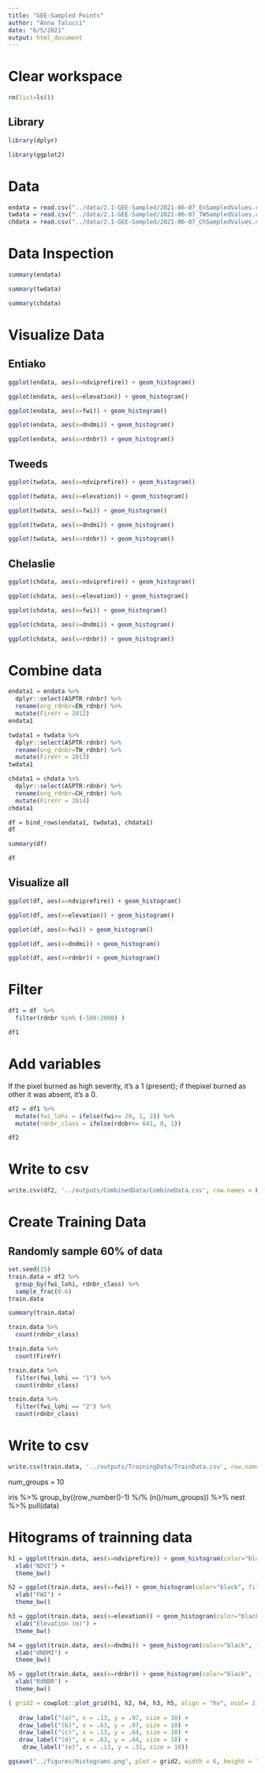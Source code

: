 ```yaml
---
title: "GEE-Sampled Points"
author: "Anna Talucci"
date: "6/5/2021"
output: html_document
---
```


# Clear workspace

```r
rm(list=ls()) 
```


## Library
```r


library(dplyr)

library(ggplot2)
```



# Data
```r
endata = read.csv("../data/2.1-GEE-Sampled/2021-06-07_EnSampledValues.csv", header=TRUE, sep = ",", strip.white = TRUE)
twdata = read.csv("../data/2.1-GEE-Sampled/2021-06-07_TWSampledValues.csv", header=TRUE, sep = ",", strip.white = TRUE)
chdata = read.csv("../data/2.1-GEE-Sampled/2021-06-07_ChSampledValues.csv", header=TRUE, sep = ",", strip.white = TRUE)
```


# Data Inspection
```r
summary(endata)
```

```r
summary(twdata)
```
```r
summary(chdata)
```

#  Visualize Data

## Entiako
```r
ggplot(endata, aes(x=ndviprefire)) + geom_histogram() 
```


```r
ggplot(endata, aes(x=elevation)) + geom_histogram() 
```



```r
ggplot(endata, aes(x=fwi)) + geom_histogram() 
```


```r
ggplot(endata, aes(x=dndmi)) + geom_histogram() 
```



```r
ggplot(endata, aes(x=rdnbr)) + geom_histogram() 
```

## Tweeds
```r
ggplot(twdata, aes(x=ndviprefire)) + geom_histogram() 
```


```r
ggplot(twdata, aes(x=elevation)) + geom_histogram() 
```



```r
ggplot(twdata, aes(x=fwi)) + geom_histogram() 
```


```r
ggplot(twdata, aes(x=dndmi)) + geom_histogram() 
```



```r
ggplot(twdata, aes(x=rdnbr)) + geom_histogram() 
```


## Chelaslie
```r
ggplot(chdata, aes(x=ndviprefire)) + geom_histogram() 
```


```r
ggplot(chdata, aes(x=elevation)) + geom_histogram() 
```



```r
ggplot(chdata, aes(x=fwi)) + geom_histogram() 
```


```r
ggplot(chdata, aes(x=dndmi)) + geom_histogram() 
```



```r
ggplot(chdata, aes(x=rdnbr)) + geom_histogram() 
```

# Combine data

```r

endata1 = endata %>% 
  dplyr::select(ASPTR:rdnbr) %>%
  rename(org_rdnbr=EN_rdnbr) %>%
  mutate(FireYr = 2012)
endata1
```

```r

twdata1 = twdata %>% 
  dplyr::select(ASPTR:rdnbr) %>%
  rename(org_rdnbr=TW_rdnbr) %>%
  mutate(FireYr = 2013)
twdata1
```


```r

chdata1 = chdata %>% 
  dplyr::select(ASPTR:rdnbr) %>%
  rename(org_rdnbr=CH_rdnbr) %>%
  mutate(FireYr = 2014)
chdata1
```


```r
df = bind_rows(endata1, twdata1, chdata1)
df
```


```r
summary(df)
```

```r
df
```

## Visualize all

```r
ggplot(df, aes(x=ndviprefire)) + geom_histogram() 
```


```r
ggplot(df, aes(x=elevation)) + geom_histogram() 
```



```r
ggplot(df, aes(x=fwi)) + geom_histogram() 
```


```r
ggplot(df, aes(x=dndmi)) + geom_histogram() 
```



```r
ggplot(df, aes(x=rdnbr)) + geom_histogram() 
```


# Filter

```r
df1 = df  %>% 
  filter(rdnbr %in% (-500:2000) )

df1
```



# Add variables

If the pixel burned as high severity, it’s a 1 (present); if thepixel burned as other it was absent, it’s a 0.

```r
df2 = df1 %>%
  mutate(fwi_lohi = ifelse(fwi<= 29, 1, 2)) %>%
  mutate(rdnbr_class = ifelse(rdnbr<= 641, 0, 1))

df2

```

# Write to csv
```r
write.csv(df2, '../outputs/CombinedData/CombineData.csv', row.names = FALSE)
```
# Create Training Data
## Randomly sample 60%  of data



```r
set.seed(15)
train.data = df2 %>% 
  group_by(fwi_lohi, rdnbr_class) %>%
  sample_frac(0.6)
train.data
```

```r
summary(train.data)
```






```r
train.data %>% 
  count(rdnbr_class) 
```

```r
train.data %>% 
  count(FireYr) 
```


```r
train.data %>% 
  filter(fwi_lohi == "1") %>%
  count(rdnbr_class) 
```

```r
train.data %>% 
  filter(fwi_lohi == "2") %>%
  count(rdnbr_class) 
```

# Write to csv
```r
write.csv(train.data, '../outputs/TrainingData/TrainData.csv', row.names = FALSE)
```


num_groups = 10

iris %>% 
   group_by((row_number()-1) %/% (n()/num_groups)) %>%
   nest %>% pull(data)


# Hitograms of trainning data



```r
h1 = ggplot(train.data, aes(x=ndviprefire)) + geom_histogram(color="black", fill="white") +
  xlab("NDVI") +
  theme_bw()
```

```r
h2 = ggplot(train.data, aes(x=fwi)) + geom_histogram(color="black", fill="white") +
  xlab("FWI") +
  theme_bw()
```



```r
h3 = ggplot(train.data, aes(x=elevation)) + geom_histogram(color="black", fill="white") +
  xlab("Elevation (m)") +
  theme_bw()
```

```r
h4 = ggplot(train.data, aes(x=dndmi)) + geom_histogram(color="black", fill="white") +
  xlab("dNDMI") +
  theme_bw()
```





```r
h5 = ggplot(train.data, aes(x=rdnbr)) + geom_histogram(color="black", fill="white") +
  xlab("RdNBR") +
  theme_bw()
```


```r
( grid2 = cowplot::plot_grid(h1, h2, h4, h3, h5, align = "hv", ncol= 2) +
    
   draw_label("(a)", x = .13, y = .97, size = 10) +
   draw_label("(b)", x = .63, y = .97, size = 10) +
   draw_label("(c)", x = .13, y = .64, size = 10) +
   draw_label("(d)", x = .63, y = .64, size = 10) +
    draw_label("(e)", x = .13, y = .31, size = 10))
```


```r
ggsave("../figures/Histograms.png", plot = grid2, width = 6, height = 7, units = c("in"), dpi=600 )
```
